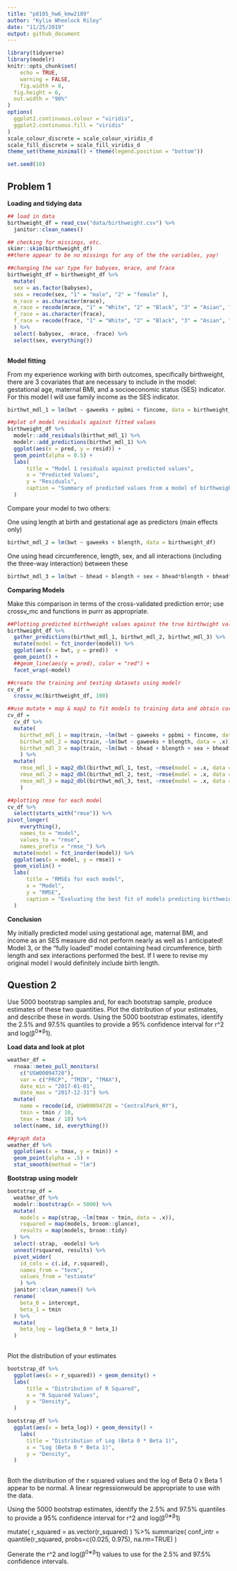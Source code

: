 ```yaml
---
title: "p8105_hw6_kmw2189"
author: "Kylie Wheelock Riley"
date: "11/25/2019"
output: github_document
---
```


```r
library(tidyverse)
library(modelr)
knitr::opts_chunk$set(
	echo = TRUE,
	warning = FALSE,
	fig.width = 8, 
  fig.height = 6,
  out.width = "90%"
)
options(
  ggplot2.continuous.colour = "viridis",
  ggplot2.continuous.fill = "viridis"
)
scale_colour_discrete = scale_colour_viridis_d
scale_fill_discrete = scale_fill_viridis_d
theme_set(theme_minimal() + theme(legend.position = "bottom"))

set.seed(10)

```

## Problem 1

**Loading and tidying data**

```r
## load in data
birthweight_df = read_csv("data/birthweight.csv") %>% 
  janitor::clean_names()

## checking for missings, etc.
skimr::skim(birthweight_df)
##there appear to be no missings for any of the the variables, yay!
```


```r
##changing the var type for babysex, mrace, and frace
birthweight_df = birthweight_df %>% 
  mutate(
  sex = as.factor(babysex),
  sex = recode(sex, "1" = "male", "2" = "female" ),
  m_race = as.character(mrace),
  m_race = recode(mrace, "1" = "White", "2" = "Black", "3" = "Asian", "4" = "Puerto Rican", "8" = "Other"),
  f_race = as.character(frace),
  f_race = recode(frace, "1" = "White", "2" = "Black", "3" = "Asian", "4" = "Puerto Rican", "8" = "Other", "9" = "Unknown")
  ) %>% 
  select(-babysex, -mrace, -frace) %>% 
  select(sex, everything()) 
 
```

**Model fitting**

From my experience working with birth outcomes, specifically birthweight, there are 3 covariates that are necessary to include in the model: gestational age, maternal BMI, and a socioeconomic status (SES) indicator. For this model I will use family income as the SES indicator. 

```r
birthwt_mdl_1 = lm(bwt ~ gaweeks + ppbmi + fincome, data = birthweight_df)
```

```r
##plot of model residuals against fitted values
birthweight_df %>% 
  modelr::add_residuals(birthwt_mdl_1) %>% 
  modelr::add_predictions(birthwt_mdl_1) %>% 
  ggplot(aes(x = pred, y = resid)) + 
  geom_point(alpha = 0.5) +
  labs(
      title = "Model 1 residuals against predicted values",
      x = "Predicted Values",
      y = "Residuals",
      caption = "Summary of predicted values from a model of birthweight by the residuals of the model"
  )
```

Compare your model to two others:

One using length at birth and gestational age as predictors (main effects only)
```r
birthwt_mdl_2 = lm(bwt ~ gaweeks + blength, data = birthweight_df) 

```

One using head circumference, length, sex, and all interactions (including the three-way interaction) between these
```r
birthwt_mdl_3 = lm(bwt ~ bhead + blength + sex + bhead*blength + bhead*sex + blength*sex + bhead*blength*sex, data = birthweight_df) 

```

**Comparing Models**

Make this comparison in terms of the cross-validated prediction error; use crossv_mc and functions in purrr as appropriate.
```r
##Plotting predicted birthweight values against the true birthwight values for each model
birthweight_df %>% 
  gather_predictions(birthwt_mdl_1, birthwt_mdl_2, birthwt_mdl_3) %>% 
  mutate(model = fct_inorder(model)) %>% 
  ggplot(aes(x = bwt, y = pred))  + 
  geom_point() + 
  ##geom_line(aes(y = pred), color = "red") + 
  facet_wrap(~model)
```


```r
##create the training and testing datasets using modelr
cv_df =
  crossv_mc(birthweight_df, 100)

##use mutate + map & map2 to fit models to training data and obtain corresponding RMSEs for the testing data
cv_df = 
  cv_df %>% 
  mutate(
    birthwt_mdl_1 = map(train, ~lm(bwt ~ gaweeks + ppbmi + fincome, data = .x)), 
    birthwt_mdl_2 = map(train, ~lm(bwt ~ gaweeks + blength, data = .x)),
    birthwt_mdl_3 = map(train, ~lm(bwt ~ bhead + blength + sex + bhead*blength + bhead*sex + blength*sex + bhead*blength*sex, data = as_tibble(.x)))
    ) %>% 
  mutate(
    rmse_mdl_1 = map2_dbl(birthwt_mdl_1, test, ~rmse(model = .x, data = .y)),
    rmse_mdl_2 = map2_dbl(birthwt_mdl_2, test, ~rmse(model = .x, data = .y)),
    rmse_mdl_3 = map2_dbl(birthwt_mdl_3, test, ~rmse(model = .x, data = .y))
    )
```

```r
##plotting rmse for each model
cv_df %>% 
  select(starts_with("rmse")) %>% 
pivot_longer(
    everything(),
    names_to = "model", 
    values_to = "rmse",
    names_prefix = "rmse_") %>% 
  mutate(model = fct_inorder(model)) %>% 
  ggplot(aes(x = model, y = rmse)) + 
  geom_violin() +
  labs(
      title = "RMSEs for each model",
      x = "Model",
      y = "RMSE",
      caption = "Evaluating the best fit of models predicting birthweight"
  )
```

**Conclusion**

My initially predicted model using gestational age, maternal BMI, and income as an SES measure did not perform nearly as well as I anticipated! Model 3, or the "fully loaded" model containing head circumference, birth length and sex interactions performed the best. If I were to revise my original model I would definitely include birth length. 

## Question 2

Use 5000 bootstrap samples and, for each bootstrap sample, produce estimates of these two quantities. Plot the distribution of your estimates, and describe these in words. Using the 5000 bootstrap estimates, identify the 2.5% and 97.5% quantiles to provide a 95% confidence interval for r^2 and log(β^0∗β^1). 

**Load data and look at plot**

```r
weather_df = 
  rnoaa::meteo_pull_monitors(
    c("USW00094728"),
    var = c("PRCP", "TMIN", "TMAX"), 
    date_min = "2017-01-01",
    date_max = "2017-12-31") %>%
  mutate(
    name = recode(id, USW00094728 = "CentralPark_NY"),
    tmin = tmin / 10,
    tmax = tmax / 10) %>%
  select(name, id, everything())

##graph data
weather_df %>% 
  ggplot(aes(x = tmax, y = tmin)) + 
  geom_point(alpha = .5) +
  stat_smooth(method = "lm") 
```

**Bootstrap using modelr**

```r
bootstrap_df = 
  weather_df %>% 
  modelr::bootstrap(n = 5000) %>% 
  mutate(
    models = map(strap, ~lm(tmax ~ tmin, data = .x)), 
    rsquared = map(models, broom::glance),
    results = map(models, broom::tidy)
  ) %>% 
  select(-strap, -models) %>% 
  unnest(rsquared, results) %>% 
  pivot_wider(
    id_cols = c(.id, r.squared),
    names_from = "term", 
    values_from = "estimate"
    ) %>% 
  janitor::clean_names() %>% 
  rename(
    beta_0 = intercept, 
    beta_1 = tmin 
  ) %>% 
  mutate(
    beta_log = log(beta_0 * beta_1)
  )
  
```

Plot the distribution of your estimates
```r
bootstrap_df %>%
  ggplot(aes(x = r_squared)) + geom_density() +
  labs(
      title = "Distribution of R Squared",
      x = "R Squared Values",
      y = "Density",
  )

bootstrap_df %>% 
  ggplot(aes(x = beta_log)) + geom_density() +
    labs(
      title = "Distribution of Log (Beta 0 * Beta 1)",
      x = "Log (Beta 0 * Beta 1)",
      y = "Density",
  )
  
```

Both the distribution of the r squared values and the log of Beta 0  x Beta 1 appear to be normal.  A linear regressionwould be appropriate to use with the data. 


Using the 5000 bootstrap estimates, identify the 2.5% and 97.5% quantiles to provide a 95% confidence interval for r^2 and log(β^0∗β^1)
  
  mutate(
    r_squared = as.vector(r_squared)
  ) %>% 
  summarize(
    conf_intr = quantile(r_squared, probs=c(0.025, 0.975), na.rm=TRUE)
  )


Generate the r^2 and log(β^0∗β^1) values to use for the 2.5% and 97.5% confidence intervals. 



